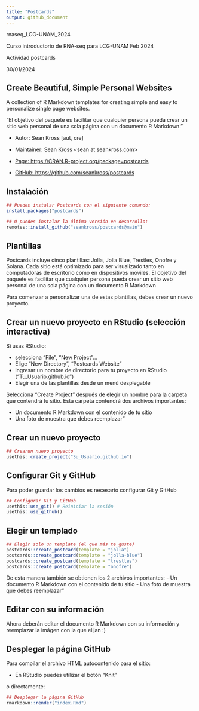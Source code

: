 ```yaml
---
title: "Postcards"
output: github_document
---
```


rnaseq_LCG-UNAM_2024

Curso introductorio de RNA-seq para LCG-UNAM Feb 2024

Actividad postcards

30/01/2024

## Create Beautiful, Simple Personal Websites

A collection of R Markdown templates for creating simple and easy to personalize single page websites.

"El objetivo del paquete es facilitar que cualquier persona pueda crear un sitio web personal de una sola página con un documento R Markdown."

- Autor: Sean Kross  [aut, cre]

- Maintainer: Sean Kross <sean at seankross.com>

- [Page: https://CRAN.R-project.org/package=postcards](https://CRAN.R-project.org/package=postcards)

- [GitHub: https://github.com/seankross/postcards](https://github.com/seankross/postcards)


## Instalación

```r

## Puedes instalar Postcards con el siguiente comando:
install.packages("postcards")

## O puedes instalar la última versión en desarrollo:
remotes::install_github("seankross/postcards@main")

```


## Plantillas

Postcards incluye cinco plantillas: Jolla, Jolla Blue, Trestles, Onofre y Solana. Cada sitio está optimizado para ser visualizado tanto en computadoras de escritorio como en dispositivos móviles. El objetivo del paquete es facilitar que cualquier persona pueda crear un sitio web personal de una sola página con un documento R Markdown

Para comenzar a personalizar una de estas plantillas, debes crear un nuevo proyecto.

## Crear un nuevo proyecto en RStudio (selección interactiva)

Si usas RStudio: 

- selecciona "File", "New Project"...
- Elige "New Directory", "Postcards Website" 
- Ingresar un nombre de directorio para tu proyecto en RStudio ("Tu_Usuario.github.io")
- Elegir una de las plantillas desde un menú desplegable

Selecciona "Create Project" después de elegir un nombre para la carpeta que contendrá tu sitio. 
Esta carpeta contendrá dos archivos importantes: 

- Un documento R Markdown con el contenido de tu sitio
- Una foto de muestra que debes reemplazar"


## Crear un nuevo proyecto

```r

## Crearun nuevo proyecto 
usethis::create_project("Su_Usuario.github.io")

```

## Configurar Git y GitHub

Para poder guardar los cambios es necesario configurar Git y GitHub

```r

## Configurar Git y GitHub
usethis::use_git() # Reiniciar la sesión
usethis::use_github()

```

## Elegir un templado

```r

## Elegir solo un template (el que más te guste)
postcards::create_postcard(template = "jolla")
postcards::create_postcard(template = "jolla-blue")
postcards::create_postcard(template = "trestles")
postcards::create_postcard(template = "onofre")

```

De esta manera también se obtienen los 2 archivos importantes: 
- Un documento R Markdown con el contenido de tu sitio
- Una foto de muestra que debes reemplazar"

## Editar con su información

Ahora deberán editar el documento R Markdown con su información y reemplazar la imágen con la que elijan :)

## Desplegar la página GitHub 

Para compilar el archivo HTML autocontenido para el sitio:

- En RStudio puedes utilizar el botón "Knit"

o directamente:

```r

## Desplegar la página GitHub
rmarkdown::render("index.Rmd")
```


